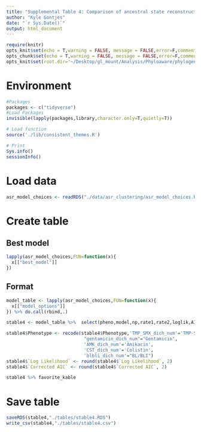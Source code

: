 ```yaml
---
title: "Supplemental Table 4: Comparison of ancestral state reconstruction models using Akaike information criteria"
author: "Kyle Gontjes"
date: "`r Sys.Date()`"
output: html_document
---
```


```r
require(knitr)
opts_knit$set(echo = T,warning = FALSE, message = FALSE,error=F,comment=NA) 
opts_chunk$set(echo = T,warning = FALSE, message = FALSE,error=F,comment=NA)
opts_knit$set(root.dir='~/Desktop/gl_mount/Analysis/Phyloaware/phylogenetic-resistance-ms/')
```

# Environment
```r
#Packages
packages <- c("tidyverse")   
#Load Packages
invisible(lapply(packages,library,character.only=T,quietly=T)) 

# Load function
source('./lib/consistent_themes.R')

# Print
Sys.info()
sessionInfo() 
``` 

# Load data
```r
asr_model_choices <- readRDS("./data/asr_clustering/asr_model_choices.RDS") 
```

# Create table
## Best model
```r
lapply(asr_model_choices,FUN=function(x){
  x[["best_model"]]
}) 
```

## Format
```r
model_table <- lapply(asr_model_choices,FUN=function(x){
  x[["model_options"]]
}) %>% do.call(rbind,.) 

stable4 <- model_table %>%  select(pheno,model,np,rate1,rate2,loglik,AICc) %>% `colnames<-`(c("Phenotype","Model","No. Parameters","Rate 1","Rate 2","Log Likelihood","Corrected AIC")) %>% `rownames<-`(NULL) 

stable4$Phenotype <- recode(stable4$Phenotype,'TMP_SMX_dich_num'='TMP-SMX',
                             "gentamicin_dich_num"="Gentamicin",
                             'AMK_dich_num'='Amikacin',
                             'CST_dich_num'='Colistin',
                             'blbli_dich_num'="BL/BLI")  
stable4$`Log Likelihood` <- round(stable4$`Log Likelihood`, 2) 
stable4$`Corrected AIC` <- round(stable4$`Corrected AIC`, 2)

stable4 %>% favorite_kable 
```

# Save table
```r
saveRDS(stable4,"./tables/stable4.RDS")
write_csv(stable4,"./tables/stable4.csv")
``` 
